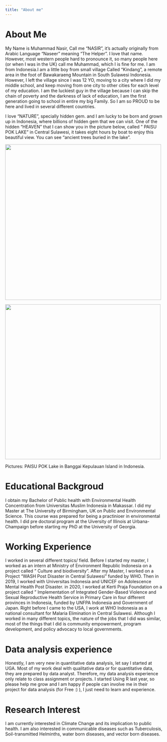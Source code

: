 ```yaml
---
title: "About me"
---
```


# About Me

My Name is Muhammad Nasir, Call me "NASIR", it's actually originally from Arabic Language "Naseer" meaning "The Helper". I love that name. However, most western people hard to pronounce it, so many people here (or when I was in the UK) call me Muhammad, which I is fine for me. I am from Indonesia.I am a little boy from small village Called "Kindang", a remote area in the foot of Bawakaraeng Mountain in South Sulawesi Indonesia. However, I left the village since I was 12 YO, moving to a city where I did my middle school, and keep moving from one city to other cities for each level of my education. I am the luckiest guy in the village because I can skip the chain of poverty and the darkness of lack of education, I am the first generation going to school in entire my big Family. So I am so PROUD to be here and lived in several different countries.

I love "NATURE", specially hidden gem. and I am lucky to be born and grown up in Indonesia, where billions of hidden gem that we can visit. One of the hidden "HEAVEN" that I can show you in the picture below, called " PAISU POK LAKE" in Central Sulawesi, it takes eight hours by boat to enjoy this beautiful view. You can see "ancient trees buried in the lake".

![](Paisu pok lake 1.JPG){width="500"}

![](Paisu Pok lake 2.JPG){width="498"}

Pictures: PAISU POK Lake in Banggai Kepulauan Island in Indonesia.

# Educational Backgroud

I obtain my Bachelor of Public health with Environmental Health Concentration from Universitas Muslim Indonesia in Makassar. I did my Master at The University of Birmingham, UK on Public and Environmental Science. This course was prepared for being a practinioer in environmental health. I did pre doctoral program at the Uiversity of Illinois at Urbana-Champaign before starting my PhD at the University of Georgia.

# Working Experience

I worked in several different topics/ field. Before I started my master, I worked as an intern at Ministry of Environment Republic Indonesia on a project called " Culture and biodiversity". After my Master, I worked on a Project "WASH Post Disaster in Central Sulawesi" funded by WHO. Then in 2019, I worked with Universitas Indonesia and UNICEF on Adolescence Mental Health Post Disaster. in 2020, I worked at Kerti Praja Foundation on a project called " Implementation of Integrated Gender-Based Violence and Sexual Reproductive Health Service in Primary Care in four different provinces in Indonesia, funded by UNFPA Indonesia and Government of Japan. Right before I came to the USA, I work at WHO Indonesia as a national consultant for Malaria Elimination in Central Sulawesi. Although I worked in many different topics, the nature of the jobs that I did was similar, most of the things that I did is community empowerment, program development, and policy advocacy to local governments.

# Data analysis experience

Honestly, I am very new in quantitative data analysis, let say I started at UGA. Most of my work deal with qualitative data or for quantitative data, they are prepared by data analyst. Therefore, my data analysis experience only relate to class assignment or projects. I started Using R last year, so please help me grow and I am happy if people can involve me in their project for data analysis (for Free :) ), I just need to learn and experience.

# Research Interest 

I am currently interested in Climate Change and its implication to public health. I am also interested in communicable diseases such as Tuberculosis, Soil-transmitted Helminths, water born diseases, and vector born diseases.
